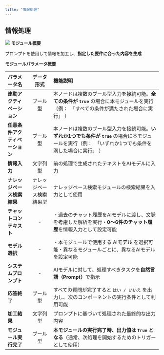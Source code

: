 ```yaml
---
title: "情報処理"
---
```


## **情報処理**

<img
  src="/images/21.png"
/>
**モジュール概要**

プロンプトを使用して情報を加工し、**指定した要件に合った内容を生成**

**モジュールパラメータ概要**

| パラメータ名            | データ形式        | 機能説明                                                                                            |
| :------------------------------ | :------: | :-------------------------------------------------- |
| **連動アクティベーション**   | ブール型         | 本ノードは複数のブール型入力を接続可能。**全ての条件が `true`&#x20;**&#x20;の場合に本モジュールを実行（例：　「すべての条件が満たされた場合に実行」 ）         |
| **任意条件アクティベーション** | ブール型         | 本ノードは複数のブール型入力を接続可能。**いずれか1つでも条件が `true`&#x20;**&#x306E;場合に本モジュールを実行（例：　「いずれか1つでも条件を満した場合に実行」 ） |
| **情報入力**          | 文字列型         | 前の処理で生成されたテキストをAIモデルに入力                                                                         |
| **ナレッジベース検索結果**   | ナレッジベース検索結果型 | ナレッジベース検索モジュールの検索結果を入力として使用                                                                     |
| **チャットコンテキスト**    | -            | ・過去のチャット履歴をAIモデルに渡し、文脈を考慮した解析を実行・**0～6件のチャット履歴**を情報入力として設定可能                                    |
| **モデル選択**         | -            | ・本モジュールで使用する AI**モデル** を選択可能・異なるモジュールごとに、異なるAIモデルを設定可能                                          |
| **システムプロンプト**     | -            | AIモデルに対して、処理すべきタスクを**自然言語（Prompt）**&#x3067;指示                                                   |
| **応答終了**          | ブール型         | すべての質問が完了すると `はい / いいえ` を出力し、次のコンポーネントの実行条件として利用可能                                              |
| **加工結果**          | 文字列型         | プロンプトに基づいて処理された最終的な出力内容                                                                         |
| **モジュール実行完了**     | ブール型         | **本モジュールの実行完了時、出力値は `True` となる**（通常、次処理を開始するためのトリガーとして使用）                                       |


